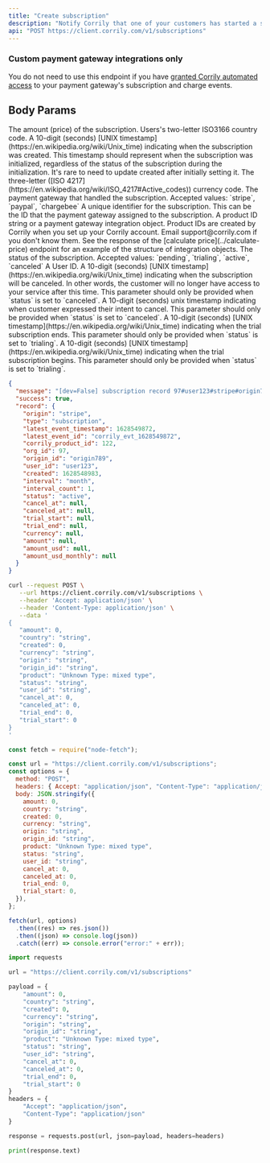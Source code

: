 ```yaml
---
title: "Create subscription"
description: "Notify Corrily that one of your customers has started a subscription."
api: "POST https://client.corrily.com/v1/subscriptions"
---
```


<Warning>
  <h3>Custom payment gateway integrations only</h3>

You do not need to use this endpoint if you have [granted Corrily automated access](../payment-gateways/integration-guide#recommended-provide-automated-access-of-subscription-and-charge-events) to your payment gateway's subscription and charge events.

</Warning>

## Body Params

<ParamField body="amount" type="float" required>
  The amount (price) of the subscription.
</ParamField>

<ParamField body="country" type="string">
  Users's two-letter ISO3166 country code.
</ParamField>

<ParamField body="created" type="integer" required>
  A 10-digit (seconds) [UNIX timestamp](https://en.wikipedia.org/wiki/Unix_time)
  indicating when the subscription was created. This timestamp should represent
  when the subscription was initialized, regardless of the status of the
  subscription during the initialization. It's rare to need to update created
  after initially setting it.
</ParamField>

<ParamField body="currency" type="string" required>
  The three-letter ([ISO
  4217](https://en.wikipedia.org/wiki/ISO_4217#Active_codes)) currency code.
</ParamField>

<ParamField body="origin" type="string" required>
  The payment gateway that handled the subscription. Accepted values: `stripe`,
  `paypal`, `chargebee`
</ParamField>

<ParamField body="origin_id" type="string" required>
  A unique identifier for the subscription. This can be the ID that the payment
  gateway assigned to the subscription.
</ParamField>

<ParamField body="product" type="string" required>
  A product ID string or a payment gateway integration object. Product IDs are
  created by Corrily when you set up your Corrily account. Email
  support@corrily.com if you don't know them. See the response of the [calculate
  price](../calculate-price) endpoint for an example of the structure of
  integration objects.
</ParamField>

<ParamField body="status" type="string" required>
  The status of the subscription. Accepted values: `pending`, `trialing`,
  `active`, `canceled`
</ParamField>

<ParamField body="user_id" type="string" required>
  A User ID.
</ParamField>

<ParamField body="cancel_at" type="integer">
  A 10-digit (seconds) [UNIX timestamp](https://en.wikipedia.org/wiki/Unix_time)
  indicating when the subscription will be canceled. In other words, the
  customer will no longer have access to your service after this time. This
  parameter should only be provided when `status` is set to `canceled`.
</ParamField>

<ParamField body="canceled_at" type="integer">
  A 10-digit (seconds) unix timestamp indicating when customer expressed their
  intent to cancel. This parameter should only be provided when `status` is set
  to `canceled`.
</ParamField>

<ParamField body="trial_end" type="integer">
  A 10-digit (seconds) [UNIX timestamp](https://en.wikipedia.org/wiki/Unix_time)
  indicating when the trial subscription ends. This parameter should only be
  provided when `status` is set to `trialing`.
</ParamField>

<ParamField body="trial_start" type="integer">
  A 10-digit (seconds) [UNIX timestamp](https://en.wikipedia.org/wiki/Unix_time)
  indicating when the trial subscription begins. This parameter should only be
  provided when `status` is set to `trialing`.
</ParamField>

<ResponseExample>

```json Example
{
  "message": "[dev=False] subscription record 97#user123#stripe#origin789 was written.",
  "success": true,
  "record": {
    "origin": "stripe",
    "type": "subscription",
    "latest_event_timestamp": 1628549872,
    "latest_event_id": "corrily_evt_1628549872",
    "corrily_product_id": 122,
    "org_id": 97,
    "origin_id": "origin789",
    "user_id": "user123",
    "created": 1628548983,
    "interval": "month",
    "interval_count": 1,
    "status": "active",
    "cancel_at": null,
    "canceled_at": null,
    "trial_start": null,
    "trial_end": null,
    "currency": null,
    "amount": null,
    "amount_usd": null,
    "amount_usd_monthly": null
  }
}
```

</ResponseExample>

<RequestExample>

```bash Bash
curl --request POST \
   --url https://client.corrily.com/v1/subscriptions \
   --header 'Accept: application/json' \
   --header 'Content-Type: application/json' \
   --data '
{
   "amount": 0,
   "country": "string",
   "created": 0,
   "currency": "string",
   "origin": "string",
   "origin_id": "string",
   "product": "Unknown Type: mixed type",
   "status": "string",
   "user_id": "string",
   "cancel_at": 0,
   "canceled_at": 0,
   "trial_end": 0,
   "trial_start": 0
}
'
```

```js Node
const fetch = require("node-fetch");

const url = "https://client.corrily.com/v1/subscriptions";
const options = {
  method: "POST",
  headers: { Accept: "application/json", "Content-Type": "application/json" },
  body: JSON.stringify({
    amount: 0,
    country: "string",
    created: 0,
    currency: "string",
    origin: "string",
    origin_id: "string",
    product: "Unknown Type: mixed type",
    status: "string",
    user_id: "string",
    cancel_at: 0,
    canceled_at: 0,
    trial_end: 0,
    trial_start: 0,
  }),
};

fetch(url, options)
  .then((res) => res.json())
  .then((json) => console.log(json))
  .catch((err) => console.error("error:" + err));
```

```python Python
import requests

url = "https://client.corrily.com/v1/subscriptions"

payload = {
    "amount": 0,
    "country": "string",
    "created": 0,
    "currency": "string",
    "origin": "string",
    "origin_id": "string",
    "product": "Unknown Type: mixed type",
    "status": "string",
    "user_id": "string",
    "cancel_at": 0,
    "canceled_at": 0,
    "trial_end": 0,
    "trial_start": 0
}
headers = {
    "Accept": "application/json",
    "Content-Type": "application/json"
}

response = requests.post(url, json=payload, headers=headers)

print(response.text)
```

</RequestExample>
